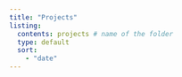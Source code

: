 ```yaml
---
title: "Projects"
listing:
  contents: projects # name of the folder
  type: default
  sort: 
    - "date"
---
```

